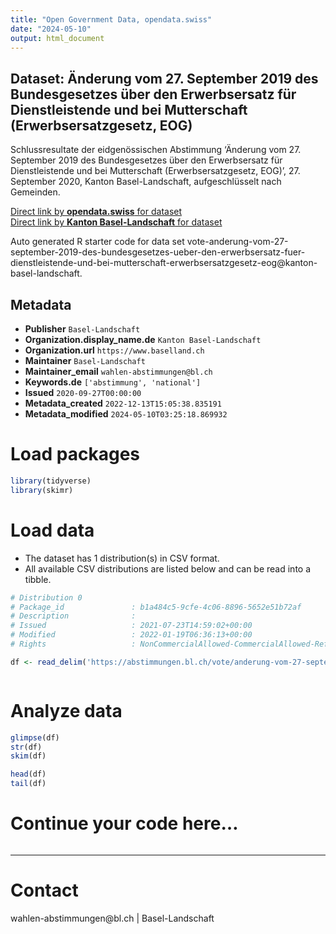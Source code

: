 ```yaml
---
title: "Open Government Data, opendata.swiss"
date: "2024-05-10"
output: html_document
---
```


## Dataset: Änderung vom 27. September 2019 des Bundesgesetzes über den Erwerbsersatz für Dienstleistende und bei Mutterschaft (Erwerbsersatzgesetz, EOG)

Schlussresultate der eidgenössischen Abstimmung 'Änderung vom 27. September 2019 des Bundesgesetzes über den Erwerbsersatz für Dienstleistende und bei Mutterschaft (Erwerbsersatzgesetz, EOG)	', 27. September 2020, Kanton Basel-Landschaft, aufgeschlüsselt nach Gemeinden.

[Direct link by **opendata.swiss** for dataset](https://opendata.swiss/de/dataset/anderung-vom-27-september-2019-des-bundesgesetzes-uber-den-erwerbsersatz-fur-dienstleistende-un1)<br>
[Direct link by **Kanton Basel-Landschaft** for dataset](https://abstimmungen.bl.ch/vote/anderung-vom-27-september-2019-des-bundesgesetzes-ueber-den-erwerbsersatz-fuer-dienstleistende-und-bei-mutterschaft-erwerbsersatzgesetz-eog/data)

Auto generated R starter code for data set vote-anderung-vom-27-september-2019-des-bundesgesetzes-ueber-den-erwerbsersatz-fuer-dienstleistende-und-bei-mutterschaft-erwerbsersatzgesetz-eog@kanton-basel-landschaft.

## Metadata

- **Publisher** `Basel-Landschaft`
- **Organization.display_name.de** `Kanton Basel-Landschaft`
- **Organization.url** `https://www.baselland.ch`
- **Maintainer** `Basel-Landschaft`
- **Maintainer_email** `wahlen-abstimmungen@bl.ch`
- **Keywords.de** `['abstimmung', 'national']`
- **Issued** `2020-09-27T00:00:00`
- **Metadata_created** `2022-12-13T15:05:38.835191`
- **Metadata_modified** `2024-05-10T03:25:18.869932`


# Load packages

```r

library(tidyverse)
library(skimr)

```

# Load data

-   The dataset has 1 distribution(s) in CSV format.
-   All available CSV distributions are listed below and can be read into a tibble.

```r

# Distribution 0
# Package_id               : b1a484c5-9cfe-4c06-8896-5652e51b72af
# Description              : 
# Issued                   : 2021-07-23T14:59:02+00:00
# Modified                 : 2022-01-19T06:36:13+00:00
# Rights                   : NonCommercialAllowed-CommercialAllowed-ReferenceRequired

df <- read_delim('https://abstimmungen.bl.ch/vote/anderung-vom-27-september-2019-des-bundesgesetzes-ueber-den-erwerbsersatz-fuer-dienstleistende-und-bei-mutterschaft-erwerbsersatzgesetz-eog/data-csv')



```

# Analyze data

```r

glimpse(df)
str(df)
skim(df)

head(df)
tail(df)

```

# Continue your code here...

```r

```

------------------------------------------------------------------------

# Contact

wahlen-abstimmungen@bl.ch | Basel-Landschaft
